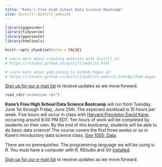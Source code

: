 ```yaml
---
title: "Kane's Free High School Data Science Bootcamp"
site: distill::distill_website
---
```


```r
library(gapminder)
library(tidyverse)
library(gganimate)
library(htmltools)

knitr::opts_chunk$set(echo = FALSE)

# Learn more about creating websites with Distill at:
# https://rstudio.github.io/distill/website.html

# Learn more about publishing to GitHub Pages at:
# https://rstudio.github.io/distill/publish_website.html#github-pages
```

[Sign up for our e-mail list](https://davidkane.substack.com/embed) to receive updates as we move forward.

```r
read_rds("animation.rds")
```

**Kane's Free High School Data Science Bootcamp** will run from Tuesday, June 1st through Friday, June 25th. The expected workload is 15 hours per week. Five hours will occur in class with [Harvard Preceptor David Kane](https://www.davidkane.info/), occurring around 8:00 PM EDT. Ten hours of work will be completed by students on their own. By the end of this bootcamp, students will be able to do basic data science! The course covers the first three weeks or so in Kane's introductory data science class, [Gov 1005: Data](https://www.davidkane.info/files/gov_1005_spring_2021.html).

There are no prerequisites. The programming language we will be using is R. You must have a computer with R, RStudio and Git [installed](https://happygitwithr.com). 

[Sign up for our e-mail list](https://davidkane.substack.com/embed) to receive updates as we move forward.


